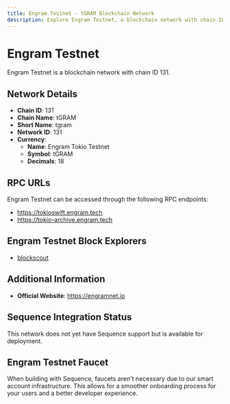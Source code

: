 ```yaml
--- 
title: Engram Testnet - tGRAM Blockchain Network
description: Explore Engram Testnet, a blockchain network with chain ID 131. Learn about its native currency, Engram Tokio Testnet, and how to interact with the network.
---
```


# Engram Testnet

Engram Testnet is a blockchain network with chain ID 131.

## Network Details

- **Chain ID**: 131
- **Chain Name**: tGRAM
- **Short Name**: tgram
- **Network ID**: 131
- **Currency**: 
  - **Name**: Engram Tokio Testnet
  - **Symbol**: tGRAM
  - **Decimals**: 18

## RPC URLs

Engram Testnet can be accessed through the following RPC endpoints:

- https://tokioswift.engram.tech
- https://tokio-archive.engram.tech

## Engram Testnet Block Explorers

- [blockscout](https://tokioscan-v2.engram.tech)

## Additional Information

- **Official Website**: https://engramnet.io

## Sequence Integration Status

This network does not yet have Sequence support but is available for deployment.

## Engram Testnet Faucet

When building with Sequence, faucets aren't necessary due to our smart account infrastructure. This allows for a smoother onboarding process for your users and a better developer experience.
